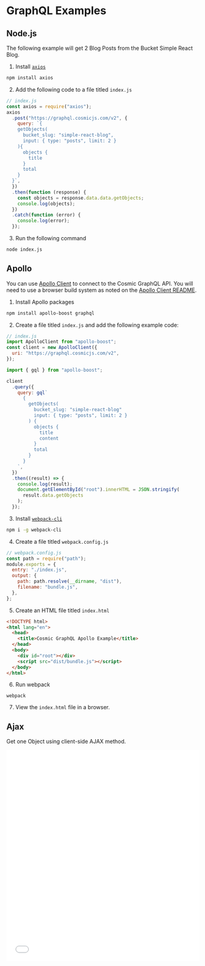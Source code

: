 # GraphQL Examples

## Node.js

The following example will get 2 Blog Posts from the Bucket Simple React Blog.

1. Install [`axios`](https://www.npmjs.com/package/axios)

```bash
npm install axios
```

2. Add the following code to a file titled `index.js`

```javascript
// index.js
const axios = require("axios");
axios
  .post("https://graphql.cosmicjs.com/v2", {
    query: `{ 
    getObjects(
      bucket_slug: "simple-react-blog",
      input: { type: "posts", limit: 2 }
    ){
      objects {
        title
      }
      total
    }
  }`,
  })
  .then(function (response) {
    const objects = response.data.data.getObjects;
    console.log(objects);
  })
  .catch(function (error) {
    console.log(error);
  });
```

3. Run the following command

```bash
node index.js
```

## Apollo

You can use [Apollo Client](https://github.com/apollographql/apollo-client) to connect to the Cosmic GraphQL API. You will need to use a browser build system as noted on the [Apollo Client README](https://github.com/apollographql/apollo-client/blob/master/README.md#installation).

1. Install Apollo packages

```bash
npm install apollo-boost graphql
```

2. Create a file titled `index.js` and add the following example code:

```javascript
// index.js
import ApolloClient from "apollo-boost";
const client = new ApolloClient({
  uri: "https://graphql.cosmicjs.com/v2",
});

import { gql } from "apollo-boost";

client
  .query({
    query: gql`
      {
        getObjects(
          bucket_slug: "simple-react-blog"
          input: { type: "posts", limit: 2 }
        ) {
          objects {
            title
            content
          }
          total
        }
      }
    `,
  })
  .then((result) => {
    console.log(result);
    document.getElementById("root").innerHTML = JSON.stringify(
      result.data.getObjects
    );
  });
```

3. Install [`webpack-cli`](https://www.npmjs.com/package/webpack-cli)

```bash
npm i -g webpack-cli
```

4. Create a file titled `webpack.config.js`

```javascript
// webpack.config.js
const path = require("path");
module.exports = {
  entry: "./index.js",
  output: {
    path: path.resolve(__dirname, "dist"),
    filename: "bundle.js",
  },
};
```

5. Create an HTML file titled `index.html`

```html
<!DOCTYPE html>
<html lang="en">
  <head>
    <title>Cosmic GraphQL Apollo Example</title>
  </head>
  <body>
    <div id="root"></div>
    <script src="dist/bundle.js"></script>
  </body>
</html>
```

6. Run webpack

```
webpack
```

7. View the `index.html` file in a browser.

## Ajax

Get one Object using client-side AJAX method.

<iframe
  width="100%"
  height="550"
  src="//jsfiddle.net/3kuy6s9f/embedded/js,html,result/"
  allowfullscreen="allowfullscreen"
  frameborder="0"
></iframe>

